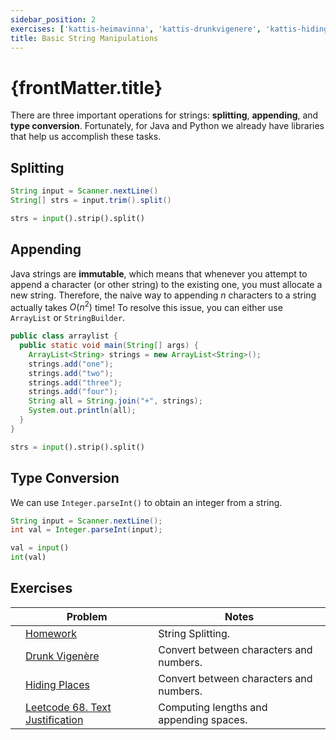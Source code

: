 ```yaml
---
sidebar_position: 2
exercises: ['kattis-heimavinna', 'kattis-drunkvigenere', 'kattis-hidingplaces', 'leetcode-text-justification']
title: Basic String Manipulations
---
```


<DisplayProgress names={frontMatter.exercises}/>

# {frontMatter.title}

There are three important operations for strings: **splitting**, **appending**, and **type conversion**.
Fortunately, for Java and Python we already have libraries that help us accomplish these tasks.

## Splitting

<Tabs groupId="programming-language">
  <TabItem value="java" label="Java">


```java
String input = Scanner.nextLine()
String[] strs = input.trim().split()
```

  </TabItem>
  <TabItem value="py" label="Python">

```py 
strs = input().strip().split()
```

  </TabItem>
</Tabs>

## Appending

<Tabs groupId="programming-language">
  <TabItem value="java" label="Java">

Java strings are **immutable**, which means that whenever you attempt to append a character (or other string) to the existing one, you must allocate a new string. Therefore, the naive way to appending $n$ characters to a string actually takes $O(n^2)$ time!
To resolve this issue, you can either use `ArrayList` or `StringBuilder`.

```java
public class arraylist {
  public static void main(String[] args) {
    ArrayList<String> strings = new ArrayList<String>();
    strings.add("one");
    strings.add("two");
    strings.add("three");
    strings.add("four");
    String all = String.join("+", strings);
    System.out.println(all);
  }
}
```

  </TabItem>
  <TabItem value="py" label="Python">

```py 
strs = input().strip().split()
```

  </TabItem>
</Tabs>

## Type Conversion

<Tabs groupId="programming-language">
  <TabItem value="java" label="Java">

We can use `Integer.parseInt()` to obtain an integer from a string.

```java
String input = Scanner.nextLine();
int val = Integer.parseInt(input);
```

  </TabItem>
  <TabItem value="py" label="Python">

```py 
val = input()
int(val)
```

  </TabItem>
</Tabs>

## Exercises

| | Problem | Notes |
|---|---|---|
| <LocalButton name='kattis-heimavinna'/> | [Homework](https://open.kattis.com/problems/heimavinna) | String Splitting. |
| <LocalButton name='kattis-drunkvigenere'/> | [Drunk Vigenère](https://open.kattis.com/problems/drunkvigenere) | Convert between characters and numbers. |
| <LocalButton name='kattis-hidingplaces'/> | [Hiding Places](https://open.kattis.com/problems/hidingplaces) | Convert between characters and numbers. |
| <LocalButton name='leetcode-text-justification'/> | [Leetcode 68. Text Justification](https://leetcode.com/problems/text-justification/) | Computing lengths and appending spaces. |
